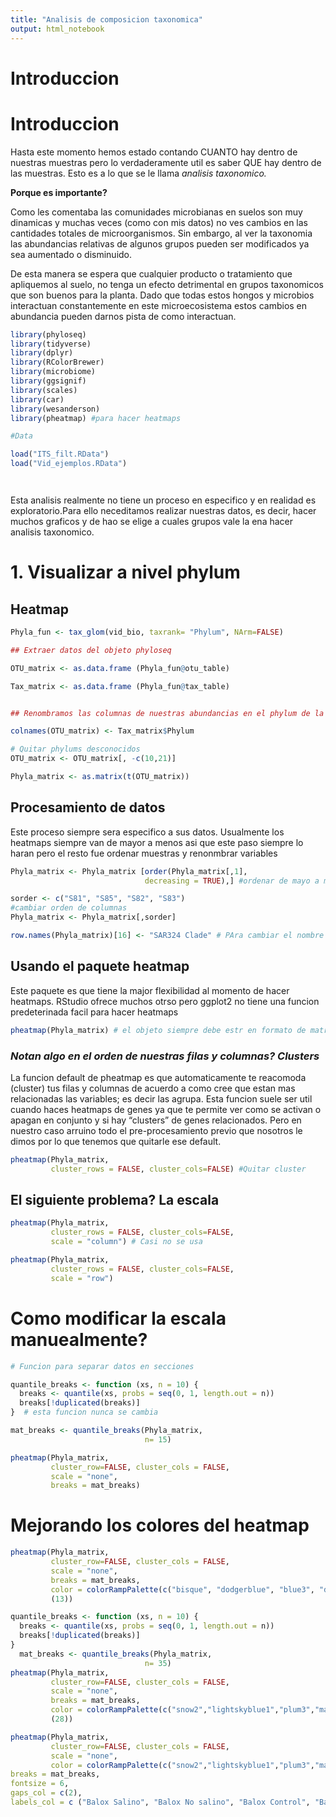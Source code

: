 ```yaml
---
title: "Analisis de composicion taxonomica"
output: html_notebook
---
```



# Introduccion 

# Introduccion

Hasta este momento hemos estado contando CUANTO hay dentro de nuestras muestras pero lo verdaderamente util es saber QUE hay dentro de las muestras. Esto es a lo que se le llama _analisis taxonomico._

__Porque es importante?__

Como les comentaba las comunidades microbianas en suelos son muy dinamicas y muchas veces (como con mis datos) no ves cambios en las cantidades totales de microorganismos. Sin embargo, al ver la taxonomia las abundancias relativas de algunos grupos pueden ser modificados ya sea aumentado o disminuido. 

De esta manera se espera que cualquier producto o tratamiento que apliquemos al suelo, no tenga un efecto detrimental en grupos taxonomicos que son buenos para la planta. Dado que todas estos hongos y microbios interactuan constantemente en este microecosistema estos cambios en abundancia pueden darnos pista de como interactuan.


```r
library(phyloseq)
library(tidyverse)
library(dplyr)
library(RColorBrewer)
library(microbiome)
library(ggsignif)
library(scales)
library(car)
library(wesanderson)
library(pheatmap) #para hacer heatmaps

#Data 

load("ITS_filt.RData")
load("Vid_ejemplos.RData")




```

Esta analisis realmente no tiene un proceso en especifico y en realidad es exploratorio.Para ello neceditamos realizar nuestras datos, es decir, hacer muchos graficos y de hao se elige a cuales grupos vale la ena hacer analisis taxonomico.

# 1. Visualizar a nivel phylum

## Heatmap

```r
Phyla_fun <- tax_glom(vid_bio, taxrank= "Phylum", NArm=FALSE)

## Extraer datos del objeto phyloseq

OTU_matrix <- as.data.frame (Phyla_fun@otu_table)

Tax_matrix <- as.data.frame (Phyla_fun@tax_table)


## Renombramos las columnas de nuestras abundancias en el phylum de la tabla taxa

colnames(OTU_matrix) <- Tax_matrix$Phylum

# Quitar phylums desconocidos 
OTU_matrix <- OTU_matrix[, -c(10,21)]

Phyla_matrix <- as.matrix(t(OTU_matrix))

```

## Procesamiento de datos 

Este proceso siempre sera especifico a sus datos. Usualmente los heatmaps siempre van de mayor a menos asi que este paso siempre lo haran pero el resto fue ordenar muestras y renonmbrar variables 

```r
Phyla_matrix <- Phyla_matrix [order(Phyla_matrix[,1],
                              decreasing = TRUE),] #ordenar de mayo a menor

sorder <- c("S81", "S85", "S82", "S83") 
#cambiar orden de columnas 
Phyla_matrix <- Phyla_matrix[,sorder]

row.names(Phyla_matrix)[16] <- "SAR324 Clade" # PAra cambiar el nombre de una fila en especifico 
```

## Usando el paquete heatmap

Este paquete es que tiene la major flexibilidad al momento de hacer heatmaps. RStudio ofrece muchos otrso pero ggplot2 no tiene una funcion predeterinada facil para hacer heatmaps

```r
pheatmap(Phyla_matrix) # el objeto siempre debe estr en formato de matriz y los valores como numericos 
```
### _Notan algo en el orden de nuestras filas y columnas? Clusters_
La funcion default de pheatmap es que automaticamente te reacomoda (cluster) tus filas y columnas de acuerdo a como cree que estan mas relacionadas las variables; es decir las agrupa. Esta funcion suele ser util cuando haces heatmaps de genes ya que te permite ver como se activan o apagan en conjunto y si hay "clusters" de genes relacionados. Pero en nuestro caso arruino todo el pre-procesamiento previo que nosotros le dimos por lo que tenemos que quitarle ese default.

```r
pheatmap(Phyla_matrix, 
         cluster_rows = FALSE, cluster_cols=FALSE) #Quitar cluster 
```
## El siguiente problema? La escala 

```r
pheatmap(Phyla_matrix, 
         cluster_rows = FALSE, cluster_cols=FALSE,
         scale = "column") # Casi no se usa 

pheatmap(Phyla_matrix, 
         cluster_rows = FALSE, cluster_cols=FALSE,
         scale = "row")
```
# Como modificar la escala manuealmente?

```r
# Funcion para separar datos en secciones 

quantile_breaks <- function (xs, n = 10) {
  breaks <- quantile(xs, probs = seq(0, 1, length.out = n))
  breaks[!duplicated(breaks)]
}  # esta funcion nunca se cambia 

mat_breaks <- quantile_breaks(Phyla_matrix, 
                              n= 15)

pheatmap(Phyla_matrix,
         cluster_row=FALSE, cluster_cols = FALSE,
         scale = "none",
         breaks = mat_breaks)

```
# Mejorando los colores del heatmap 

```r
pheatmap(Phyla_matrix,
         cluster_row=FALSE, cluster_cols = FALSE,
         scale = "none",
         breaks = mat_breaks,
         color = colorRampPalette(c("bisque", "dodgerblue", "blue3", "darkslateblue"))
         (13))
```

```r
quantile_breaks <- function (xs, n = 10) {
  breaks <- quantile(xs, probs = seq(0, 1, length.out = n))
  breaks[!duplicated(breaks)]
}
  mat_breaks <- quantile_breaks(Phyla_matrix, 
                              n= 35)
pheatmap(Phyla_matrix,
         cluster_row=FALSE, cluster_cols = FALSE,
         scale = "none",
         breaks = mat_breaks,
         color = colorRampPalette(c("snow2","lightskyblue1","plum3","magenta4","steelblue4","black"))
         (28))

```

```r
pheatmap(Phyla_matrix,
         cluster_row=FALSE, cluster_cols = FALSE,
         scale = "none",
         color = colorRampPalette(c("snow2","lightskyblue1","plum3","magenta4","steelblue4","black"))(28),
breaks = mat_breaks,
fontsize = 6,
gaps_col = c(2),
labels_col = c ("Balox Salino", "Balox No salino", "Balox Control", "Balox Control"))
```

